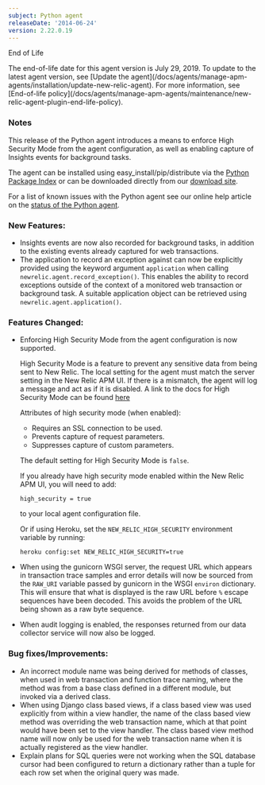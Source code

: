 ```yaml
---
subject: Python agent
releaseDate: '2014-06-24'
version: 2.22.0.19
---
```


End of Life

<Callout variant="important">
  The end-of-life date for this agent version is July 29, 2019. To update to the latest agent version, see [Update the agent](/docs/agents/manage-apm-agents/installation/update-new-relic-agent). For more information, see [End-of-life policy](/docs/agents/manage-apm-agents/maintenance/new-relic-agent-plugin-end-life-policy).
</Callout>

### Notes

This release of the Python agent introduces a means to enforce High Security Mode from the agent configuration, as well as enabling capture of Insights events for background tasks.

The agent can be installed using easy_install/pip/distribute via the [Python Package Index](https://pypi.python.org/pypi/newrelic) or can be downloaded directly from our [download site](http://download.newrelic.com/python_agent/release/).

For a list of known issues with the Python agent see our online help article on the [status of the Python agent](https://newrelic.com/docs/python/status-of-python-agent).

### New Features:

* Insights events are now also recorded for background tasks, in addition to the existing events already captured for web transactions.
* The application to record an exception against can now be explicitly provided using the keyword argument `application` when calling `newrelic.agent.record_exception()`. This enables the ability to record exceptions outside of the context of a monitored web transaction or background task. A suitable application object can be retrieved using `newrelic.agent.application()`.

### Features Changed:

* Enforcing High Security Mode from the agent configuration is now supported.

  High Security Mode is a feature to prevent any sensitive data from being sent to New Relic. The local setting for the agent must match the server setting in the New Relic APM UI. If there is a mismatch, the agent will log a message and act as if it is disabled. A link to the docs for High Security Mode can be found [here](https://docs.newrelic.com/docs/subscriptions/security#high-security)

  Attributes of high security mode (when enabled):

  * Requires an SSL connection to be used.
  * Prevents capture of request parameters.
  * Suppresses capture of custom parameters.

  The default setting for High Security Mode is `false`.

  If you already have high security mode enabled within the New Relic APM UI, you will need to add:

  ```
  high_security = true
  ```

  to your local agent configuration file.

  Or if using Heroku, set the `NEW_RELIC_HIGH_SECURITY` environment variable by running:

  ```
  heroku config:set NEW_RELIC_HIGH_SECURITY=true
  ```
* When using the gunicorn WSGI server, the request URL which appears in transaction trace samples and error details will now be sourced from the `RAW_URI` variable passed by gunicorn in the WSGI `environ` dictionary. This will ensure that what is displayed is the raw URL before `%` escape sequences have been decoded. This avoids the problem of the URL being shown as a raw byte sequence.
* When audit logging is enabled, the responses returned from our data collector service will now also be logged.

### Bug fixes/Improvements:

* An incorrect module name was being derived for methods of classes, when used in web transaction and function trace naming, where the method was from a base class defined in a different module, but invoked via a derived class.
* When using Django class based views, if a class based view was used explicitly from within a view handler, the name of the class based view method was overriding the web transaction name, which at that point would have been set to the view handler. The class based view method name will now only be used for the web transaction name when it is actually registered as the view handler.
* Explain plans for SQL queries were not working when the SQL database cursor had been configured to return a dictionary rather than a tuple for each row set when the original query was made.
